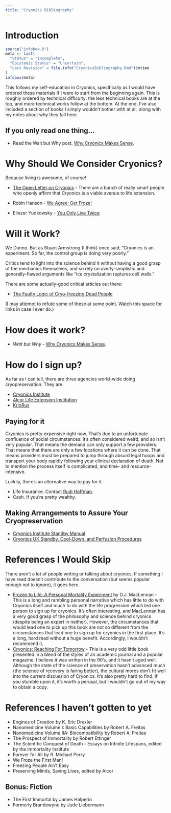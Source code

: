 ```yaml
---
title: "Cryonics Bibliography"
---
```


# Introduction

```r
source("infobox.R")
meta <- list(
  "Status" = "Incomplete",
  "Epistemic Status" = "Uncertain",
  "Last Revision" = file.info("CryonicsBibliography.Rmd")$mtime
)
infobox(meta)
```

This follows my self-education in Cryonics, specifically as I would have ordered these materials if I were to start from the beginning again. This is roughly ordered by technical difficulty: the less technical books are at the top, and more technical works follow at the bottom. At the end, I’ve also included a section of books I simply wouldn’t bother with at all, along with my notes about why they fall here.

## If you only read one thing...

* Read the Wait but Why post, [Why Cryonics Makes Sense](http://waitbutwhy.com/2016/03/cryonics.html).

# Why Should We Consider Cryonics?

Because living is awesome, of course!

* [The Open Letter on Cryonics](http://www.evidencebasedcryonics.org/scientists-open-letter-on-cryonics/) - There are a bunch of really smart people who openly affirm that Cryonics is a viable avenue to life extension.

* Robin Hanson - [We Agree: Get Froze!](http://www.overcomingbias.com/2008/12/we-agree-get-froze.html)
* Eliezer Yudkowsky - [You Only Live Twice](http://lesswrong.com/lw/wq/you_only_live_twice/)

# Will it Work?

We Dunno. But as Stuart Armstrong (I think) once said, "Cryonics is an experiment. So far, the control group is doing very poorly."

Critics tend to light into the science behind it without having a good grasp of the mechanics themselves, and so rely on overly-simplistic and generally-flawed arguments like "ice crystalization ruptures cell walls."

There are some actually-good critical articles out there:

* [The Faulty Logic of Cryo-freezing Dead People](https://deathbycosmos.com/blog/logic-of-human-cryo)

(I may attempt to refute some of these at some point. Watch this space for links in case I ever do.)

# How does it work?

* *Wait but Why* - [Why Cryonics Makes Sense](http://waitbutwhy.com/2016/03/cryonics.html).

# How do I sign up?

As far as I can tell, there are three agencies world-wide doing cryopreservation. They are:

* [Cryonics Institute](http://cryonics.org/become.html)
* [Alcor Life Extension Institution](http://www.alcor.org/BecomeMember/index.html)
* [KrioRus](http://www.kriorus.ru/en)

## Paying for it

Cryonics is pretty expensive right now. That's due to an unfortunate confluence of social circumstances: it's often considered weird, and so isn't very popular. That means the demand can only support a few providers. That means that there are only a few locations where it can be done. That means providers must be prepared to jump through absurd legal hoops and transport your body rapidly following your clinical declaration of death. Not to mention the process itself is complicated, and time- and resource- intensive.

Luckily, there's an alternative way to pay for it.

* Life Insurance. Contact [Rudi Hoffman](http://www.rudihoffman.com/).
* Cash. If you're pretty wealthy.

## Making Arrangements to Assure Your Cryopreservation

* [Cryonics Institute Standby Manual](http://www.cryonics.org/images/uploads/misc/Cryonics_Institute_Standby_Manual.pdf)
* [Cryonics UK Standby, Cool-Down, and Perfusion Procedures](http://cryonics-uk.org/download/Call-OutManual-2014%281%29-Apr.pdf)

# References I Would Skip

There aren't a lot of people writing or talking about cryonics. If something I have read doesn’t contribute to the conversation (but seems popular enough not to ignore), it goes here.

* [Frozen to Life: A Personal Mortality Experiment](https://www.amazon.com/Frozen-Life-Personal-Mortality-Experiment-ebook/dp/B01371OE6O/) by D.J. MacLennan - This is a long and rambling personal narrative which has little to do with Cryonics itself and much to do with the life progression which led one person to sign up for cryonics. It's often interesting, and MacLennan has a very good grasp of the philosophy and science behind cryonics (despite being an expert in neither). However, the circumstances that would lead one to pick up this book are not so different from the circumstances that lead one to sign up for cryonics in the first place. It's a long, hard read without a huge benefit. Accordingly, I wouldn't recommend it.
* [Cryonics: Reaching For Tomorrow](https://www.amazon.com/gp/product/1880209004) - This is a very odd little book presented in a blend of the styles of an academic journal and a popular magazine. I believe it was written in the 90's, and it hasn't aged well. Although the state of the science of preservation hasn't advanced much (the science of recovery is faring better), the cultural mores don't fit well into the current discussion of Cryonics. It's also pretty hard to find. If you stumble upon it, it's worth a perusal, but I wouldn't go out of my way to obtain a copy.

# References I haven't gotten to yet

* Engines of Creation by K. Eric Drexler
* Nanomedicine Volume I: Basic Capabilities by Robert A. Freitas
* Nanomedicine Volume IIA: Biocompatibility by Robert A. Freitas
* The Prospect of Immortality by Robert Ettinger
* The Scientific Conquest of Death - Essays on Infinite Lifespans, edited by the Immortality Institute
* Forever for All by R. Michael Perry
* We Froze the First Man!
* Freezing People Ain't Easy
* Preserving Minds, Saving Lives, edited by Alcor

## Bonus: Fiction

* The First Immortal by James Halperin
* Formerly Brandewyne by Jude Liebermann
